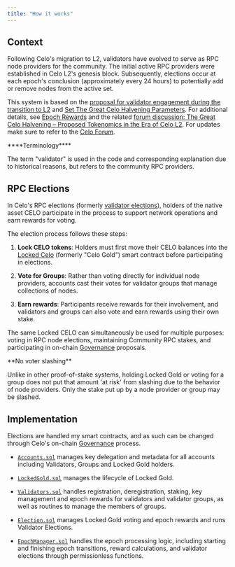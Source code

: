 ```yaml
---
title: "How it works"
---
```


## Context

Following Celo's migration to L2, validators have evolved to serve as RPC node providers for the community. The initial active RPC providers were established in Celo L2's genesis block. Subsequently, elections occur at each epoch's conclusion (approximately every 24 hours) to potentially add or remove nodes from the active set.

This system is based on the [proposal for validator engagement during the transition to L2](https://forum.celo.org/t/proposal-validator-engagement-during-the-transition-to-celo-l2/9700) and [Set The Great Celo Halvening Parameters](https://forum.celo.org/t/set-the-great-celo-halvening-parameters/10455/3). For additional details, see [Epoch Rewards](/home/protocol/epoch-rewards/index) and the related [forum discussion: The Great Celo Halvening – Proposed Tokenomics in the Era of Celo L2](https://forum.celo.org/t/the-great-celo-halvening-proposed-tokenomics-in-the-era-of-celo-l2/9701). For updates make sure to refer to the [Celo Forum](https://forum.celo.org).

<Note>
****Terminology****

The term "validator" is used in the code and corresponding explanation due to historical reasons, but refers to the community RPC providers.
</Note>

## RPC Elections

In Celo's RPC elections (formerly [validator elections](/legacy/protocol/pos/validator-elections)), holders of the native asset CELO participate in the process to support network operations and earn rewards for voting.

The election process follows these steps:

1. **Lock CELO tokens**: Holders must first move their CELO balances into the [Locked Celo](/legacy/protocol/pos/locked-gold) (formerly "Celo Gold") smart contract before participating in elections.

2. **Vote for Groups**: Rather than voting directly for individual node providers, accounts cast their votes for validator groups that manage collections of nodes.

3. **Earn rewards**: Participants receive rewards for their involvement, and validators and groups can also vote and earn rewards using their own stake.

The same Locked CELO can simultaneously be used for multiple purposes: voting in RPC node elections, maintaining Community RPC stakes, and participating in on-chain [Governance](/home/protocol/governance/overview) proposals.

<Tip>
**No voter slashing**

Unlike in other proof-of-stake systems, holding Locked Gold or voting for a group does not put that amount 'at risk' from slashing due to the behavior of node providers. Only the stake put up by a node provider or group may be slashed.
</Tip>

## Implementation

Elections are handled my smart contracts, and as such can be changed through Celo's on-chain [Governance](/home/protocol/governance/overview) process.

- [`Accounts.sol`](https://github.com/celo-org/celo-monorepo/blob/master/packages/protocol/contracts/common/Accounts.sol) manages key delegation and metadata for all accounts including Validators, Groups and Locked Gold holders.

- [`LockedGold.sol`](https://github.com/celo-org/celo-monorepo/blob/master/packages/protocol/contracts/governance/LockedGold.sol) manages the lifecycle of Locked Gold.

- [`Validators.sol`](https://github.com/celo-org/celo-monorepo/blob/master/packages/protocol/contracts/governance/Validators.sol) handles registration, deregistration, staking, key management and epoch rewards for validators and validator groups, as well as routines to manage the members of groups.

- [`Election.sol`](https://github.com/celo-org/celo-monorepo/blob/master/packages/protocol/contracts/governance/Election.sol) manages Locked Gold voting and epoch rewards and runs Validator Elections.

- [`EpochManager.sol`](https://github.com/celo-org/celo-monorepo/blob/master/packages/protocol/contracts-0.8/common/EpochManager.sol) handles the epoch processing logic, including starting and finishing epoch transitions, reward calculations, and validator elections through permissionless functions.
